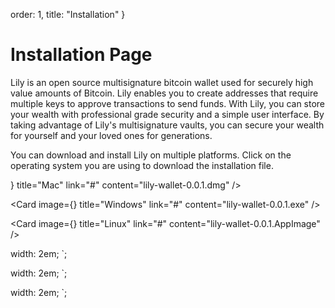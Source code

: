 
  order: 1,
  title: "Installation"
}

# Installation Page

Lily is an open source multisignature bitcoin wallet used for securely high value amounts of Bitcoin. Lily enables you to create addresses that require multiple keys to approve transactions to send funds. With Lily, you can store your wealth with professional grade security and a simple user interface. By taking advantage of Lily's multisignature vaults, you can secure your wealth for yourself and your loved ones for generations.

You can download and install Lily on multiple platforms. Click on the operating system you are using to download the installation file.

<div className="mt-8 grid grid-cols-1 sm:grid-cols-2 md:grid-cols-3 gap-4">
  <Card
    image={<AppleIcon />}
    title="Mac"
    link="#"
    content="lily-wallet-0.0.1.dmg"
  />

  <Card
    image={<WindowsIcon />}
    title="Windows"
    link="#"
    content="lily-wallet-0.0.1.exe"
  />

  <Card
    image={<LinuxIcon />}
    title="Linux"
    link="#"
    content="lily-wallet-0.0.1.AppImage"
  />

</div>

  width: 2em;
`;

  width: 2em;
`;

  width: 2em;
`;